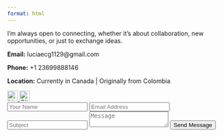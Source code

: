 ```yaml
---
format: html
---
```

I'm always open to connecting, whether it’s about collaboration, new opportunities, or just to exchange ideas.

```{=html}
<section class="contact-section">
  <div class="contact-info">
    <p><strong>Email:</strong> luciaecg1129@gmail.com</p>
    <p><strong>Phone:</strong> +1 23699888146</p>
    <p><strong>Location:</strong> Currently in Canada | Originally from Colombia</p>
    <div class="social-links">
  <a href="https://www.linkedin.com/in/tu-linkedin" target="_blank">
    <img src="https://img.icons8.com/?size=100&id=8808&format=png&color=000000" alt="LinkedIn" width="24">
  </a>
  <a href="https://github.com/luciaecg1129" target="_blank">
    <img src="https://img.icons8.com/?size=100&id=12599&format=png&color=000000" width="24" alt="GitHub">
  </a>
</div>
  </div> 
```
<!-- <div class="social-links">
      <a href="#"><img src="https://cdn-icons-png.flaticon.com/24/733/733547.png" alt="Facebook"></a>
      <a href="https://x.com/LuciaCeron9"><img src="https://cdn-icons-png.flaticon.com/24/733/733579.png" alt="X"></a>
      <a href="#"><img src="https://cdn-icons-png.flaticon.com/24/733/733558.png" alt="GitHub"></a>
    </div>
-->

  <form class="contact-form">
    <input type="text" placeholder="Your Name" required>
    <input type="email" placeholder="Email Address" required>
    <input type="text" placeholder="Subject">
    <textarea placeholder="Message" required></textarea>
    <button type="submit">Send Message</button>
  </form>
</section>